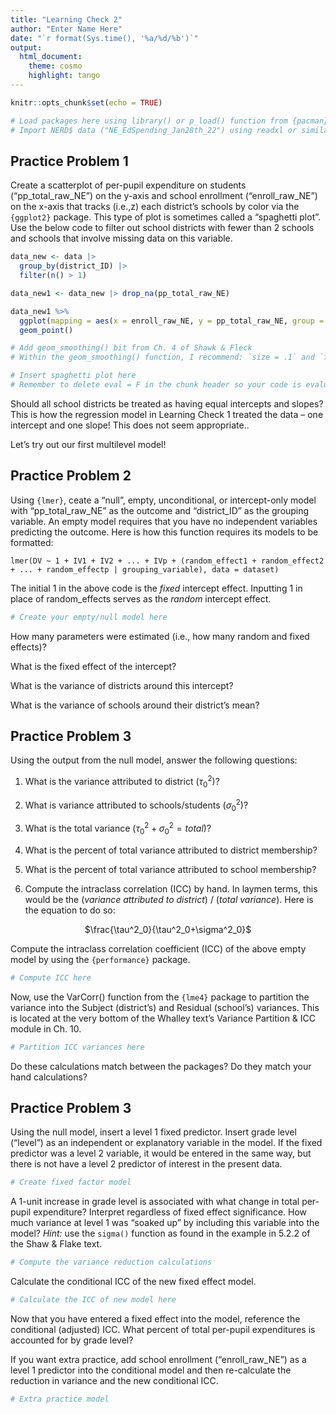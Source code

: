 ```yaml
---
title: "Learning Check 2"
author: "Enter Name Here"
date: "`r format(Sys.time(), '%a/%d/%b')`"
output: 
  html_document:
    theme: cosmo
    highlight: tango
---
```


```r
knitr::opts_chunk$set(echo = TRUE)

# Load packages here using library() or p_load() function from {pacman} package
# Import NERD$ data ("NE_EdSpending_Jan28th_22") using readxl or similar package
```

## Practice Problem 1

Create a scatterplot of per-pupil expenditure on students ("pp_total_raw_NE") on the y-axis and school enrollment ("enroll_raw_NE") on the x-axis that tracks (i.e.,z) each district's schools by color via the `{ggplot2}` package. This type of plot is sometimes called a "spaghetti plot". Use the below code to filter out school districts with fewer than 2 schools and schools that involve missing data on this variable.

```r
data_new <- data |> 
  group_by(district_ID) |>
  filter(n() > 1) 

data_new1 <- data_new |> drop_na(pp_total_raw_NE)

data_new1 %>% 
  ggplot(mapping = aes(x = enroll_raw_NE, y = pp_total_raw_NE, group = factor(district_ID))) +
  geom_point() 

# Add geom_smoothing() bit from Ch. 4 of Shawk & Fleck
# Within the geom_smoothing() function, I recommend: `size = .1` and `fullrange = FALSE`

# Insert spaghetti plot here
# Remember to delete eval = F in the chunk header so your code is evaluated
```

Should all school districts be treated as having equal intercepts and slopes? This is how the regression model in Learning Check 1 treated the data -- one intercept and one slope! This does not seem appropriate..

Let's try out our first multilevel model!

## Practice Problem 2 

Using `{lmer}`, ceate a "null", empty, unconditional, or intercept-only model with "pp_total_raw_NE" as the outcome and "district_ID" as the grouping variable. An empty model requires that you have no independent variables predicting the outcome. Here is how this function requires its models to be formatted:

`lmer(DV ~ 1 + IV1 + IV2 + ... + IVp + (random_effect1 + random_effect2 + ... + random_effectp | grouping_variable), data = dataset)`

The initial 1 in the above code is the *fixed* intercept effect. Inputting 1 in place of random_effects serves as the *random* intercept effect. 

```r
# Create your empty/null model here
```

How many parameters were estimated (i.e., how many random and fixed effects)? 

What is the fixed effect of the intercept? 

What is the variance of districts around this intercept?

What is the variance of schools around their district's mean?

## Practice Problem 3

Using the output from the null model, answer the following questions:

1. What is the variance attributed to district ($\tau^2_0$)? 

2. What is variance attributed to schools/students ($\sigma^2_0$)?

3. What is the total variance ($\tau^2_0 + \sigma^2_0 = total$)?

4. What is the percent of total variance attributed to district membership?

5. What is the percent of total variance attributed to school membership?

6. Compute the intraclass correlation (ICC) by hand. In laymen terms, this would be the (*variance attributed to district*) / (*total variance*). Here is the equation to do so: 

<p style="text-align: center;"> $\frac{\tau^2_0}{\tau^2_0+\sigma^2_0}$ </p>

Compute the intraclass correlation coefficient (ICC) of the above empty model by using the `{performance}` package.

```r
# Compute ICC here
```

Now, use the VarCorr() function from the `{lme4}` package to partition the variance into the Subject (district's) and Residual (school's) variances. This is located at the very bottom of the Whalley text's Variance Partition & ICC module in Ch. 10. 

```r
# Partition ICC variances here
```

Do these calculations match between the packages? Do they match your hand calculations?

## Practice Problem 3

Using the null model, insert a level 1 fixed predictor. Insert grade level ("level") as an independent or explanatory variable in the model. If the fixed predictor was a level 2 variable, it would be entered in the same way, but there is not have a level 2 predictor of interest in the present data. 

```r
# Create fixed factor model
```

A 1-unit increase in grade level is associated with what change in total per-pupil expenditure? Interpret regardless of fixed effect significance. How much variance at level 1 was "soaked up" by including this variable into the model? *Hint:* use the `sigma()` function as found in the example in 5.2.2 of the Shaw & Flake text. 

```r
# Compute the variance reduction calculations
```

Calculate the conditional ICC of the new fixed effect model. 

```r
# Calculate the ICC of new model here
```

Now that you have entered a fixed effect into the model, reference the conditional (adjusted) ICC. What percent of total per-pupil expenditures is accounted for by grade level?

If you want extra practice, add school enrollment ("enroll_raw_NE") as a level 1 predictor into the conditional model and then re-calculate the reduction in variance and the new conditional ICC. 

```r
# Extra practice model
```
